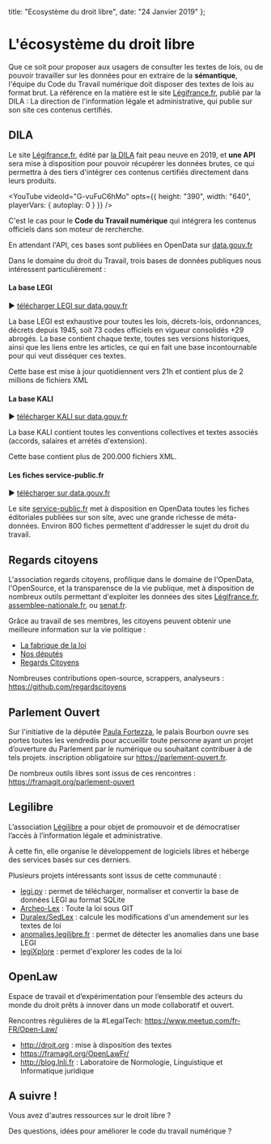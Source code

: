 
  title: "Ecosystème du droit libre",
  date: "24 Janvier 2019"
};

<LayoutCDTN meta={meta}>

# L'écosystème du droit libre

Que ce soit pour proposer aux usagers de consulter les textes de lois, ou de pouvoir travailler sur les données pour en extraire de la **sémantique**, l'équipe du Code du Travail numérique doit disposer des textes de lois au format brut. La référence en la matière est le site [Légifrance.fr](http://legifrance.fr), publié par la DILA : La direction de l'information légale et administrative, qui publie sur son site ces contenus certifiés.

## DILA

Le site [Légifrance.fr](http://legifrance.fr), édité par [la DILA](https://www.dila.premier-ministre.gouv.fr/) fait peau neuve en 2019, et **une API** sera mise à disposition pour pouvoir récupérer les données brutes, ce qui permettra à des tiers d'intégrer ces contenus certifiés directement dans leurs produits.

<YouTube
  videoId="G-vuFuC6hMo"
  opts={{
    height: "390",
    width: "640",
    playerVars: {
      autoplay: 0
    }
  }}
/>

C'est le cas pour le **Code du Travail numérique** qui intégrera les contenus officiels dans son moteur de rercherche.

En attendant l'API, ces bases sont publiées en OpenData sur [data.gouv.fr](https://data.gouv.fr)

Dans le domaine du droit du Travail, trois bases de données publiques nous intéressent particulièrement :

#### La base LEGI

▶️ [télécharger LEGI sur data.gouv.fr](https://www.data.gouv.fr/fr/datasets/legi-codes-lois-et-reglements-consolides/)

La base LEGI est exhaustive pour toutes les lois, décrets-lois, ordonnances, décrets depuis 1945, soit 73 codes officiels en vigueur consolidés +29 abrogés. La base contient chaque texte, toutes ses versions historiques, ainsi que les liens entre les articles, ce qui en fait une base incontournable pour qui veut disséquer ces textes.

Cette base est mise à jour quotidiennent vers 21h et contient plus de 2 millions de fichiers XML

#### La base KALI

▶️ [télécharger KALI sur data.gouv.fr](https://www.data.gouv.fr/fr/datasets/kali-conventions-collectives-nationales/)

La base KALI contient toutes les conventions collectives et textes associés (accords, salaires et arrétés d'extension).

Cette base contient plus de 200.000 fichiers XML.

#### Les fiches service-public.fr

▶️ [télécharger sur data.gouv.fr](https://www.data.gouv.fr/fr/datasets/service-public-fr-guide-vos-droits-et-demarches-particuliers/)

Le site [service-public.fr](https://service-public.fr) met à disposition en OpenData toutes les fiches éditoriales publiées sur son site, avec une grande richesse de méta-données. Environ 800 fiches permettent d'addresser le sujet du droit du travail.

## Regards citoyens

L'association regards citoyens, profilique dans le domaine de l'OpenData, l'OpenSource, et la transparensce de la vie publique, met à disposition de nombreux outils permettant d'exploiter les données des sites [Légifrance.fr](https://legifrance.fr), [assemblee-nationale.fr](https://assemblee-nationale.fr), ou [senat.fr](https://senat.fr).

Grâce au travail de ses membres, les citoyens peuvent obtenir une meilleure information sur la vie politique :

- [La fabrique de la loi](https://www.lafabriquedelaloi.fr)
- [Nos députés](https://nosdeputes.Fr)
- [Regards Citoyens](https://www.regardscitoyens.org)

Nombreuses contributions open-source, scrappers, analyseurs : https://github.com/regardscitoyens

## Parlement Ouvert

Sur l'initiative de la députée [Paula Fortezza](https://twitter.com/PaulaForteza), le palais Bourbon ouvre ses portes toutes les vendredis pour accueillir toute personne ayant un projet d’ouverture du Parlement par le numérique ou souhaitant contribuer à de tels projets. inscription obligatoire sur https://parlement-ouvert.fr.

De nombreux outils libres sont issus de ces rencontres : https://framagit.org/parlement-ouvert

## Legilibre

L’association [Légilibre](https://legilibre.fr) a pour objet de promouvoir et de démocratiser l’accès à l’information légale et administrative.

À cette fin, elle organise le développement de logiciels libres et héberge des services basés sur ces derniers.

Plusieurs projets intéressants sont issus de cette communauté :

- [legi.py](https://github.com/legilibre/legi.py) : permet de télécharger, normaliser et convertir la base de données LEGI au format SQLite
- [Archeo-Lex](https://archeo-lex.fr/) : Toute la loi sous GIT
- [Duralex/SedLex](https://github.com/Legilibre/DuraLex) : calcule les modifications d'un amendement sur les textes de loi
- [anomalies.legilibre.fr](http://anomalies.legilibre.fr) : permet de détecter les anomalies dans une base LEGI
- [legiXplore](https://legi.now.sh) : permet d'explorer les codes de la loi

## OpenLaw

Espace de travail et d’expérimentation pour l’ensemble des acteurs du monde du droit prêts à innover dans un mode collaboratif et ouvert.

Rencontres régulières de la #LegalTech: https://www.meetup.com/fr-FR/Open-Law/

- http://droit.org : mise à disposition des textes
- https://framagit.org/OpenLawFr/
- http://blog.lnli.fr : Laboratoire de Normologie, Linguistique et Informatique juridique

## A suivre !

Vous avez d'autres ressources sur le droit libre ?

Des questions, idées pour améliorer le code du travail numérique ?

</LayoutCDTN>
